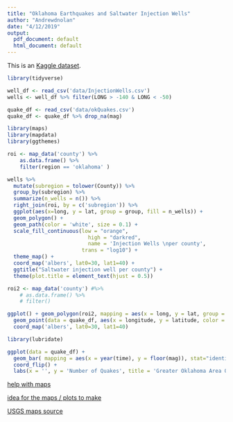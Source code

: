 ```yaml
---
title: "Oklahoma Earthquakes and Saltwater Injection Wells"
author: "Andrewdnolan"
date: "4/12/2019"
output:
  pdf_document: default
  html_document: default
---
```


This is an [Kaggle dataset](https://www.kaggle.com/ksuchris2000/oklahoma-earthquakes-and-saltwater-injection-wells). 

```r
library(tidyverse)

well_df <- read_csv('data/InjectionWells.csv')
wells <- well_df %>% filter(LONG > -140 & LONG < -50) 

quake_df <- read_csv('data/okQuakes.csv')
quake_df <- quake_df %>% drop_na(mag)
```

```r
library(maps)
library(mapdata)
library(ggthemes)

roi <- map_data('county') %>%
    as.data.frame() %>%
    filter(region == 'oklahoma' )

wells %>% 
  mutate(subregion = tolower(County)) %>% 
  group_by(subregion) %>% 
  summarize(n_wells = n()) %>% 
  right_join(roi, by = c('subregion')) %>%
  ggplot(aes(x=long, y = lat, group = group, fill = n_wells)) +
  geom_polygon() + 
  geom_path(color = 'white', size = 0.1) + 
  scale_fill_continuous(low = "orange", 
                          high = "darkred",
                          name = 'Injection Wells \nper county', 
                        trans = "log10") +
  theme_map() + 
  coord_map('albers', lat0=30, lat1=40) +
  ggtitle("Saltwater injection well per county") +
  theme(plot.title = element_text(hjust = 0.5))

```


```r
roi2 <- map_data('county') #%>%
    # as.data.frame() %>%
    # filter()

ggplot() + geom_polygon(roi2, mapping = aes(x = long, y = lat, group = group)) + 
  geom_point(data = quake_df, aes(x = longitude, y = latitude, color = mag )) +
  coord_map('albers', lat0=30, lat1=40)  
```


```r
library(lubridate)

ggplot(data = quake_df) +
  geom_bar( mapping = aes(x = year(time), y = floor(mag)), stat="identity" , fill = 'orange') +
  coord_flip() + 
  labs(x = '', y = 'Number of Quakes', title = 'Greater Oklahoma Area Quakes by from 1977 to 2015')
```

[help with maps](http://eriqande.github.io/rep-res-web/lectures/making-maps-with-R.html)

[idea for the maps / plots to make](https://www.kaggle.com/captcalculator/wildfire-exploratory-analysis)

[USGS maps source](https://mrdata.usgs.gov/geology/state/)


